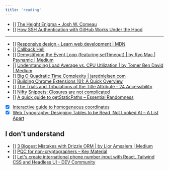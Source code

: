 ```yaml
---
title: 'reading'
---
```



<GlobalLayout path={url} headings={getHeadings()}>

- [] [The Height Enigma • Josh W. Comeau](https://www.joshwcomeau.com/css/height-enigma/)
- [] [How SSH Authentication with GitHub Works Under the Hood](https://www.freecodecamp.org/news/ssh-authentication-with-github-under-the-hood/)

---

- [] [Responsive design - Learn web development | MDN](https://developer.mozilla.org/en-US/docs/Learn_web_development/Core/CSS_layout/Responsive_Design)
- [] [Callback Hell](http://callbackhell.com/)
- [] [Demystifying the Event Loop (featuring setTimeout) | by Ryo Mac | Psynamic | Medium](https://medium.com/psynamic/demystifying-the-event-loop-featuring-settimeout-f702d4020d9a)
- [] [Understanding Load Average vs. CPU Utilization | by Tomer Ben David | Medium](https://medium.com/@Tom1212121/understanding-load-average-vs-cpu-utilization-46f1f3d40ee2)
- [] [Big O Quadratic Time Complexity | jarednielsen.com](https://jarednielsen.com/big-o-quadratic-time-complexity/)
- [] [Building Chrome Extensions 101: A Quick Overview](https://dev.to/sfundomhlungu/building-chrome-extensions-101-a-quick-overview-2p96?context=digest)
- [] [The Trials and Tribulations of the Title Attribute - 24 Accessibility](https://www.24a11y.com/2017/the-trials-and-tribulations-of-the-title-attribute/)
- [] [Nifty Snippets: Closures are not complicated](http://blog.niftysnippets.org/2008/02/closures-are-not-complicated.html)
- [] [A quick guide to getStaticPaths – Essential Randomness](https://www.essentialrandomness.com/posts/get-static-paths)
- [x] [Interactive guide to homogeneous coordinates](https://wordsandbuttons.online/interactive_guide_to_homogeneous_coordinates.html)
- [x] [Web Typography: Designing Tables to be Read, Not Looked At – A List Apart](https://alistapart.com/article/web-typography-tables/)

## I don't understand

- [] [3 Biggest Mistakes with Drizzle ORM | by Lior Amsalem | Medium](https://medium.com/@lior_amsalem/3-biggest-mistakes-with-drizzle-orm-1327e2531aff)
- [] [PQC for non-cryptographers – Key Material](https://keymaterial.net/2024/08/30/pqc-for-non-cryptographers/)
- [] [Let's create international phone number input with React, Tailwind CSS and Headless UI - DEV Community](https://dev.to/morewings/lets-create-international-phone-number-input-with-react-tailwind-css-and-headless-ui-31jc?context=digest)

</GlobalLayout>